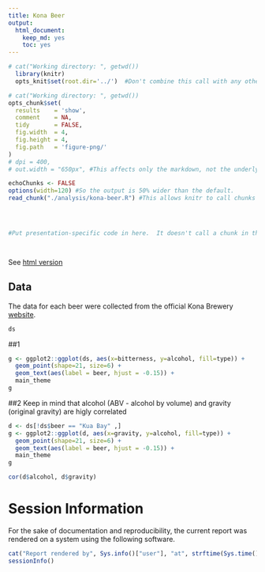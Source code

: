 ```yaml
---
title: Kona Beer
output:
  html_document:
    keep_md: yes
    toc: yes
---
```




<!--  Set the working directory to the repository's base directory; this assumes the report is nested inside of two directories.-->
```r
# cat("Working directory: ", getwd())
  library(knitr)
  opts_knit$set(root.dir='../')  #Don't combine this call with any other chunk -especially one that uses file paths.
```

<!-- Set the report-wide options, and point to the external code file. -->
```r
# cat("Working directory: ", getwd())
opts_chunk$set(
  results    = 'show', 
  comment    = NA, 
  tidy       = FALSE,
  fig.width  = 4, 
  fig.height = 4, 
  fig.path   = 'figure-png/'
)
# dpi = 400,
# out.width = "650px", #This affects only the markdown, not the underlying png file.  The height will be scaled appropriately.

echoChunks <- FALSE
options(width=120) #So the output is 50% wider than the default.
read_chunk("./analysis/kona-beer.R") #This allows knitr to call chunks tagged in the underlying *.R file.
```

<!-- Load the sources.  Suppress the output when loading sources. --> 
```r
```

<!-- Load 'sourced' R files.  Suppress the output when loading packages. --> 
```r
```

<!-- Load any global functions and variables declared in the R file.  Suppress the output. --> 
```r
```

<!-- Declare any global functions specific to a Rmd output.  Suppress the output. --> 
```r
#Put presentation-specific code in here.  It doesn't call a chunk in the codebehind file.
```

<!-- Load the datasets.   -->
```r
```

<!-- Tweak the datasets.   -->
```r
```
See [html version](http://htmlpreview.github.io/?https://github.com/andkov/kona-beer/blob/master/analysis/kona-beer.html)

## Data
The data for each beer were collected from the official Kona Brewery [website](http://konabrewingco.com/). 

```r
ds
```



##1
```r
g <- ggplot2::ggplot(ds, aes(x=bitterness, y=alcohol, fill=type)) + 
  geom_point(shape=21, size=6) +
  geom_text(aes(label = beer, hjust = -0.15)) +
  main_theme 
g 

```

##2
Keep in mind that alcohol (ABV - alcohol by volume) and gravity (original gravity) are higly correlated

```r
d <- ds[!ds$beer == "Kua Bay" ,]
g <- ggplot2::ggplot(d, aes(x=gravity, y=alcohol, fill=type)) + 
  geom_point(shape=21, size=6) +
  geom_text(aes(label = beer, hjust = -0.15)) +
  main_theme 
g 

cor(d$alcohol, d$gravity)

```


# Session Information
For the sake of documentation and reproducibility, the current report was rendered on a system using the following software.

```r
cat("Report rendered by", Sys.info()["user"], "at", strftime(Sys.time(), "%Y-%m-%d, %H:%M %z"))
sessionInfo()
```
